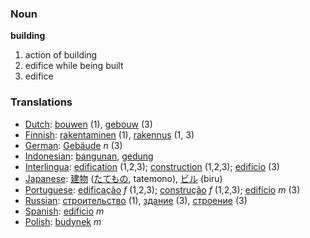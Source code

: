 === Noun ===
'''building'''
#action of building
#edifice while being built
#edifice
=== Translations ===
*[[Dutch]]: [[bouwen]] (1), [[gebouw]] (3)
*[[Finnish]]: [[rakentaminen]] (1), [[rakennus]] (1, 3)
*[[German]]: [[Gebäude]] ''n'' (3)
*[[Indonesian]]: [[bangun|bangunan]], [[gedung]]
*[[Interlingua]]: [[edification]] (1,2,3); [[construction]] (1,2,3); [[edificio]] (3)
*[[Japanese]]: [[建物]] ([[たてもの]], tatemono), [[ビル]] (biru)
*[[Portuguese]]: [[edificação]] ''f'' (1,2,3); [[construção]] ''f'' (1,2,3); [[edifício]] ''m'' (3)
*[[Russian]]: [[строительство]] (1), [[здание]] (3), [[строение]] (3)
*[[Spanish]]: [[edificio]] ''m''
*[[Polish]]: [[budynek]] ''m''